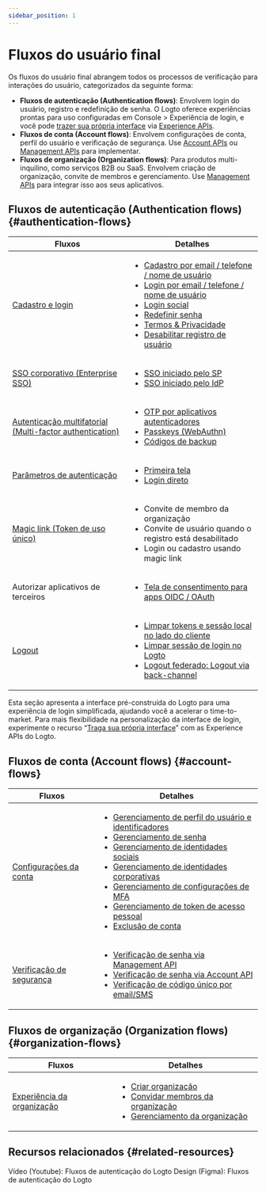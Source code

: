 ```yaml
---
sidebar_position: 1
---
```


# Fluxos do usuário final

Os fluxos do usuário final abrangem todos os processos de verificação para interações do usuário, categorizados da seguinte forma:

- **Fluxos de autenticação (Authentication flows)**: Envolvem login do usuário, registro e redefinição de senha. O Logto oferece experiências prontas para uso configuradas em <CloudLink to="/sign-in-experience">Console > Experiência de login</CloudLink>, e você pode [trazer sua própria interface](/customization/bring-your-ui) via [Experience APIs](https://openapi.logto.io/group/endpoint-experience).
- **Fluxos de conta (Account flows)**: Envolvem configurações de conta, perfil do usuário e verificação de segurança. Use [Account APIs](https://openapi.logto.io/group/endpoint-account-center) ou [Management APIs](https://openapi.logto.io/operation/operation-getuser) para implementar.
- **Fluxos de organização (Organization flows)**: Para produtos multi-inquilino, como serviços B2B ou SaaS. Envolvem criação de organização, convite de membros e gerenciamento. Use [Management APIs](https://openapi.logto.io/operation/operation-listorganizations) para integrar isso aos seus aplicativos.

## Fluxos de autenticação (Authentication flows) \{#authentication-flows}

| Fluxos                                                                          | Detalhes                                                                                                                                                                                                                                                                                                                                                                                                                                                                                                                                                                     |
| ------------------------------------------------------------------------------- | ---------------------------------------------------------------------------------------------------------------------------------------------------------------------------------------------------------------------------------------------------------------------------------------------------------------------------------------------------------------------------------------------------------------------------------------------------------------------------------------------------------------------------------------------------------------------------- |
| [Cadastro e login](/end-user-flows/sign-up-and-sign-in)                         | <ul><li>[Cadastro por email / telefone / nome de usuário](/end-user-flows/sign-up-and-sign-in/sign-up)</li><li>[Login por email / telefone / nome de usuário](/end-user-flows/sign-up-and-sign-in/sign-in)</li><li>[Login social](/end-user-flows/sign-up-and-sign-in/social-sign-in)</li><li>[Redefinir senha](/end-user-flows/sign-up-and-sign-in/reset-password)</li><li>[Termos & Privacidade](/end-user-flows/sign-up-and-sign-in/terms-and-privacy)</li><li>[Desabilitar registro de usuário](/end-user-flows/sign-up-and-sign-in/disable-user-registration)</li></ul> |
| [SSO corporativo (Enterprise SSO)](/end-user-flows/enterprise-sso)              | <ul><li>[SSO iniciado pelo SP](/end-user-flows/enterprise-sso/sp-initiated-sso)</li><li>[SSO iniciado pelo IdP](/end-user-flows/enterprise-sso/idp-initiated-sso)</li></ul>                                                                                                                                                                                                                                                                                                                                                                                                  |
| [Autenticação multifatorial (Multi-factor authentication)](/end-user-flows/mfa) | <ul><li>[OTP por aplicativos autenticadores](/end-user-flows/mfa/authenticator-app-otp)</li><li>[Passkeys (WebAuthn)](/end-user-flows/mfa/webauthn)</li><li>[Códigos de backup](/end-user-flows/mfa/backup-codes)</li></ul>                                                                                                                                                                                                                                                                                                                                                  |
| [Parâmetros de autenticação](/end-user-flows/authentication-parameters)         | <ul><li>[Primeira tela](/end-user-flows/authentication-parameters/first-screen)</li><li>[Login direto](/end-user-flows/authentication-parameters/direct-sign-in)</li></ul>                                                                                                                                                                                                                                                                                                                                                                                                   |
| [Magic link (Token de uso único)](/end-user-flows/one-time-token)               | <ul><li>Convite de membro da organização</li><li>Convite de usuário quando o registro está desabilitado</li><li>Login ou cadastro usando magic link</li></ul>                                                                                                                                                                                                                                                                                                                                                                                                                |
| Autorizar aplicativos de terceiros                                              | <ul><li>[Tela de consentimento para apps OIDC / OAuth](/end-user-flows/consent-screen)</li></ul>                                                                                                                                                                                                                                                                                                                                                                                                                                                                             |
| [Logout](/end-user-flows/sign-out)                                              | <ul><li>[Limpar tokens e sessão local no lado do cliente](/end-user-flows/sign-out/#clear-tokens-and-local-session-at-the-client-side)</li><li>[Limpar sessão de login no Logto](/end-user-flows/sign-out/#clear-sign-in-session-at-logto)</li><li>[Logout federado: Logout via back-channel](/end-user-flows/sign-out/#federated-sign-out-back-channel-logout)</li></ul>                                                                                                                                                                                                    |

Esta seção apresenta a interface pré-construída do Logto para uma experiência de login simplificada, ajudando você a acelerar o time-to-market. Para mais flexibilidade na personalização da interface de login, experimente o recurso “[Traga sua própria interface](/customization/bring-your-ui)” com as Experience APIs do Logto.

## Fluxos de conta (Account flows) \{#account-flows}

| Fluxos                                                            | Detalhes                                                                                                                                                                                                                                                                                                                                                                                                                                                                                                                                                                                                                                                                                                                                                                                                                                                                                                     |
| ----------------------------------------------------------------- | ------------------------------------------------------------------------------------------------------------------------------------------------------------------------------------------------------------------------------------------------------------------------------------------------------------------------------------------------------------------------------------------------------------------------------------------------------------------------------------------------------------------------------------------------------------------------------------------------------------------------------------------------------------------------------------------------------------------------------------------------------------------------------------------------------------------------------------------------------------------------------------------------------------ |
| [Configurações da conta](/end-user-flows/account-settings)        | <ul><li>[Gerenciamento de perfil do usuário e identificadores](/end-user-flows/account-settings/by-management-api#user-profile-and-identifiers-management-apis)</li><li>[Gerenciamento de senha](/end-user-flows/account-settings/by-management-api#user-password-management)</li><li>[Gerenciamento de identidades sociais](/end-user-flows/account-settings/by-management-api#user-social-identities-management)</li><li>[Gerenciamento de identidades corporativas](/end-user-flows/account-settings/by-management-api#user-enterprise-identities-management)</li><li>[Gerenciamento de configurações de MFA](/end-user-flows/account-settings/by-management-api#user-mfa-settings-management)</li><li>[Gerenciamento de token de acesso pessoal](/user-management/personal-access-token)</li><li>[Exclusão de conta](/end-user-flows/account-settings/by-management-api#user-account-deletion)</li></ul> |
| [Verificação de segurança](/end-user-flows/security-verification) | <ul><li>[Verificação de senha via Management API](/end-user-flows/security-verification/by-management-api#password-verification)</li><li>[Verificação de senha via Account API](/end-user-flows/security-verification/by-account-api#password-verification)</li><li>[Verificação de código único por email/SMS](/end-user-flows/security-verification/by-account-api#emailsms-one-time-code-verification)</li></ul>                                                                                                                                                                                                                                                                                                                                                                                                                                                                                          |

## Fluxos de organização (Organization flows) \{#organization-flows}

| Fluxos                                                                | Detalhes                                                                                                                                                                                                                                                                                                                  |
| --------------------------------------------------------------------- | ------------------------------------------------------------------------------------------------------------------------------------------------------------------------------------------------------------------------------------------------------------------------------------------------------------------------- |
| [Experiência da organização](/end-user-flows/organization-experience) | <ul><li>[Criar organização](/end-user-flows/organization-experience/create-organization)</li><li>[Convidar membros da organização](/end-user-flows/organization-experience/invite-organization-members)</li><li>[Gerenciamento da organização](/end-user-flows/organization-experience/organization-management)</li></ul> |

## Recursos relacionados \{#related-resources}

<Url href="https://www.youtube.com/playlist?list=PLy2Il6wrD_fwhMhj-7lS5s94PVE2DAJYg">
  Vídeo (Youtube): Fluxos de autenticação do Logto
</Url>
<Url href="https://www.figma.com/community/file/1260495684847942413/logto-sign-in-experience">
  Design (Figma): Fluxos de autenticação do Logto
</Url>
